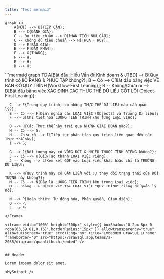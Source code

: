 ```yaml
---
title: "Test mermaid"
---
```


```mermaid
graph TD
    A[MỚI] --> B(TIẾP CẬN);
    B --> C{ĐÁNH GIÁ};
    C -- Đủ tiêu chuẩn --> D[PHÂN TÍCH NHU CẦU];
    C -- Không đủ tiêu chuẩn --> H[THUA - HỦY];
    D --> E[BÁO GIÁ];
    E --> F[ĐÀM PHÁN];
    F --> G[THẮNG];
    F --> H;
    E --> H;
    D --> H;
```

<Frame>
  ```mermaid
  graph TD
      A[Bắt đầu: Hiểu Vấn đề Kinh doanh & JTBD] --> B{Quy trình có RÕ RÀNG & PHỨC TẠP không?};
      B -- Có --> C[Bắt đầu bằng việc VẼ BẢN ĐỒ QUY TRÌNH (Workflow-First Leaning)];
      B -- Không/Chưa rõ --> D[Bắt đầu bằng việc XÁC ĐỊNH CÁC THỰC THỂ DỮ LIỆU CỐT LÕI (Object-First Leaning)];
  
      C --> E{Trong quy trình, có những THỰC THỂ DỮ LIỆU nào cần quản lý?};
      E -- Có --> F[Định nghĩa các LOẠI VIỆC (Objects) và Trường Dữ liệu];
      F --> G[Chi tiết hóa LUỒNG TIẾN TRÌNH cho từng Loại việc];
  
      D --> H{Các Thực thể này trải qua NHỮNG GIAI ĐOẠN nào?};
      H -- Có --> G;
      H -- Chưa rõ --> I[Tiếp tục phân tích quy trình liên quan đến các Thực thể này];
      I --> G;
  
      G --> J{Đối tượng này có VÒNG ĐỜI & NHIỀU THUỘC TÍNH RIÊNG không?};
      J -- Có --> K[Giữ/Tạo thành LOẠI VIỆC riêng];
      J -- Không --> L[Xem xét GỘP vào Loại việc khác hoặc chỉ là TRƯỜNG DỮ LIỆU];
  
      K --> M{Quy trình này có GẮN LIỀN với sự thay đổi trạng thái của ĐỐI TƯỢNG này không?};
      M -- Có --> N[Đây là LUỒNG TIẾN TRÌNH bên trong Loại việc];
      M -- Không --> O[Xem xét tạo LOẠI VIỆC "QUY TRÌNH" riêng để quản lý nó];
  
      N --> P[Hoàn thiện: Tự động hóa, Phân quyền, Giao diện];
      O --> P;
      L --> P;
  ```
</Frame>

<iframe width="100%" height="500px" style={{ boxShadow:"0 2px 8px 0 rgba(63,69,81,0.16)",borderRadius:"15px" }} allowtransparency="true" allowfullscreen="true" scrolling="no" title="Embedded DrawSQL IFrame" frameborder="0" src="https://drawsql.app/teams/a-2035/diagrams/quanlithuchi/embed" />


## Header

Lorem impsum dolor sit amet.

<MySnippet />